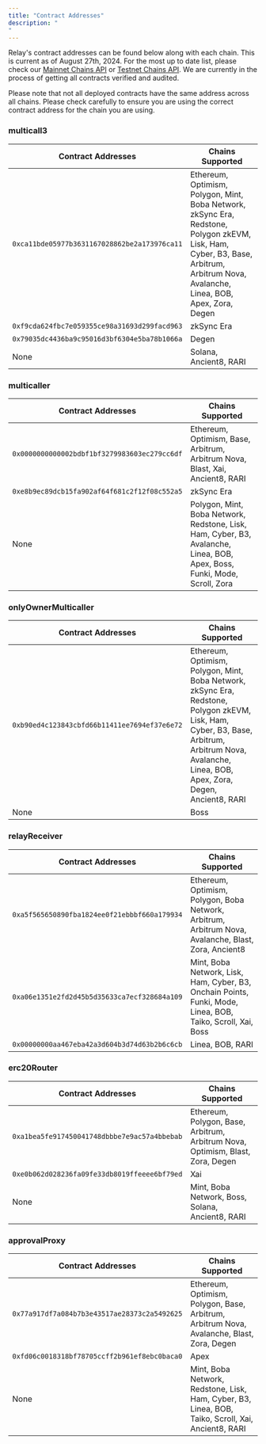 ```yaml
---
title: "Contract Addresses"
description: "
"
---
```


Relay's contract addresses can be found below along with each chain. This is current as of August
27th, 2024. For the most up to date list, please check our [Mainnet Chains API](https://api.relay.link/chains) or [Testnet Chains API](https://api.testnets.relay.link/chains).
We are currently in the process of getting all contracts verified and audited.

<Info>
  Please note that not all deployed contracts have the same address across all
  chains. Please check carefully to ensure you are using the correct contract
  address for the chain you are using.
</Info>

### multicall3

| Contract Addresses                           | Chains Supported                                                                                                                                                                    |
| -------------------------------------------- | ----------------------------------------------------------------------------------------------------------------------------------------------------------------------------------- |
| `0xca11bde05977b3631167028862be2a173976ca11` | Ethereum, Optimism, Polygon, Mint, Boba Network, zkSync Era, Redstone, Polygon zkEVM, Lisk, Ham, Cyber, B3, Base, Arbitrum, Arbitrum Nova, Avalanche, Linea, BOB, Apex, Zora, Degen |
| `0xf9cda624fbc7e059355ce98a31693d299facd963` | zkSync Era                                                                                                                                                                          |
| `0x79035dc4436ba9c95016d3bf6304e5ba78b1066a` | Degen                                                                                                                                                                               |
| None                                         | Solana, Ancient8, RARI                                                                                                                                                              |

### multicaller

| Contract Addresses                           | Chains Supported                                                                                                          |
| -------------------------------------------- | ------------------------------------------------------------------------------------------------------------------------- |
| `0x0000000000002bdbf1bf3279983603ec279cc6df` | Ethereum, Optimism, Base, Arbitrum, Arbitrum Nova, Blast, Xai, Ancient8, RARI                                             |
| `0xe8b9ec89dcb15fa902af64f681c2f12f08c552a5` | zkSync Era                                                                                                                |
| None                                         | Polygon, Mint, Boba Network, Redstone, Lisk, Ham, Cyber, B3, Avalanche, Linea, BOB, Apex, Boss, Funki, Mode, Scroll, Zora |

### onlyOwnerMulticaller

| Contract Addresses                           | Chains Supported                                                                                                                                                                                    |
| -------------------------------------------- | --------------------------------------------------------------------------------------------------------------------------------------------------------------------------------------------------- |
| `0xb90ed4c123843cbfd66b11411ee7694ef37e6e72` | Ethereum, Optimism, Polygon, Mint, Boba Network, zkSync Era, Redstone, Polygon zkEVM, Lisk, Ham, Cyber, B3, Base, Arbitrum, Arbitrum Nova, Avalanche, Linea, BOB, Apex, Zora, Degen, Ancient8, RARI |
| None                                         | Boss                                                                                                                                                                                                |

### relayReceiver

| Contract Addresses                           | Chains Supported                                                                                            |
| -------------------------------------------- | ----------------------------------------------------------------------------------------------------------- |
| `0xa5f565650890fba1824ee0f21ebbbf660a179934` | Ethereum, Optimism, Polygon, Boba Network, Arbitrum, Arbitrum Nova, Avalanche, Blast, Zora, Ancient8        |
| `0xa06e1351e2fd2d45b5d35633ca7ecf328684a109` | Mint, Boba Network, Lisk, Ham, Cyber, B3, Onchain Points, Funki, Mode, Linea, BOB, Taiko, Scroll, Xai, Boss |
| `0x00000000aa467eba42a3d604b3d74d63b2b6c6cb` | Linea, BOB, RARI                                                                                            |

### erc20Router

| Contract Addresses                           | Chains Supported                                                               |
| -------------------------------------------- | ------------------------------------------------------------------------------ |
| `0xa1bea5fe917450041748dbbbe7e9ac57a4bbebab` | Ethereum, Polygon, Base, Arbitrum, Arbitrum Nova, Optimism, Blast, Zora, Degen |
| `0xe0b062d028236fa09fe33db8019ffeeee6bf79ed` | Xai                                                                            |
| None                                         | Mint, Boba Network, Boss, Solana, Ancient8, RARI                               |

### approvalProxy

| Contract Addresses                           | Chains Supported                                                                                   |
| -------------------------------------------- | -------------------------------------------------------------------------------------------------- |
| `0x77a917df7a084b7b3e43517ae28373c2a5492625` | Ethereum, Optimism, Polygon, Base, Arbitrum, Arbitrum Nova, Avalanche, Blast, Zora, Degen          |
| `0xfd06c0018318bf78705ccff2b961ef8ebc0baca0` | Apex                                                                                               |
| None                                         | Mint, Boba Network, Redstone, Lisk, Ham, Cyber, B3, Linea, BOB, Taiko, Scroll, Xai, Ancient8, RARI |
